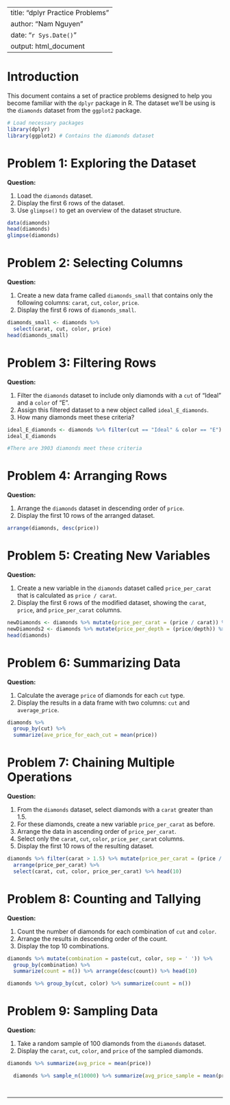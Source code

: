 
---
title: "dplyr Practice Problems"
author: "Nam Nguyen"
date: "`r Sys.Date()`"
output: html_document
---

# Introduction

This document contains a set of practice problems designed to help you become familiar with the `dplyr` package in R. The dataset we'll be using is the `diamonds` dataset from the `ggplot2` package.

```{r, include=FALSE}
# Load necessary packages
library(dplyr)
library(ggplot2) # Contains the diamonds dataset
```

# Problem 1: Exploring the Dataset

**Question:**

1. Load the `diamonds` dataset.
2. Display the first 6 rows of the dataset.
3. Use `glimpse()` to get an overview of the dataset structure.



```{r}
data(diamonds)
head(diamonds)
glimpse(diamonds)
```

# Problem 2: Selecting Columns

**Question:**

1. Create a new data frame called `diamonds_small` that contains only the following columns: `carat`, `cut`, `color`, `price`.
2. Display the first 6 rows of `diamonds_small`.



```{r}
diamonds_small <- diamonds %>% 
  select(carat, cut, color, price)
head(diamonds_small)
```

# Problem 3: Filtering Rows

**Question:**

1. Filter the `diamonds` dataset to include only diamonds with a `cut` of "Ideal" and a `color` of "E".
2. Assign this filtered dataset to a new object called `ideal_E_diamonds`.
3. How many diamonds meet these criteria?



```{r}
ideal_E_diamonds <- diamonds %>% filter(cut == "Ideal" & color == "E")
ideal_E_diamonds

#There are 3903 diamonds meet these criteria
```

# Problem 4: Arranging Rows

**Question:**

1. Arrange the `diamonds` dataset in descending order of `price`.
2. Display the first 10 rows of the arranged dataset.



```{r}
arrange(diamonds, desc(price))
```

# Problem 5: Creating New Variables

**Question:**

1. Create a new variable in the `diamonds` dataset called `price_per_carat` that is calculated as `price / carat`.
2. Display the first 6 rows of the modified dataset, showing the `carat`, `price`, and `price_per_carat` columns.



```{r}
newDiamonds <- diamonds %>% mutate(price_per_carat = (price / carat)) %>% select(price, carat, price_per_carat)
newDiamonds2 <- diamonds %>% mutate(price_per_depth = (price/depth)) %>% select(price, depth, price_per_depth)
head(diamonds)
```

# Problem 6: Summarizing Data

**Question:**

1. Calculate the average `price` of diamonds for each `cut` type.
2. Display the results in a data frame with two columns: `cut` and `average_price`.



```{r}
diamonds %>% 
  group_by(cut) %>% 
  summarize(ave_price_for_each_cut = mean(price))


```

# Problem 7: Chaining Multiple Operations

**Question:**

1. From the `diamonds` dataset, select diamonds with a `carat` greater than 1.5.
2. For these diamonds, create a new variable `price_per_carat` as before.
3. Arrange the data in ascending order of `price_per_carat`.
4. Select only the `carat`, `cut`, `color`, `price_per_carat` columns.
5. Display the first 10 rows of the resulting dataset.



```{r}
diamonds %>% filter(carat > 1.5) %>% mutate(price_per_carat = (price / carat)) %>% 
  arrange(price_per_carat) %>%
  select(carat, cut, color, price_per_carat) %>% head(10)
```

# Problem 8: Counting and Tallying

**Question:**

1. Count the number of diamonds for each combination of `cut` and `color`.
2. Arrange the results in descending order of the count.
3. Display the top 10 combinations.



```{r}
diamonds %>% mutate(combination = paste(cut, color, sep = ' ')) %>%
  group_by(combination) %>% 
  summarize(count = n()) %>% arrange(desc(count)) %>% head(10)

diamonds %>% group_by(cut, color) %>% summarize(count = n()) 


```

# Problem 9: Sampling Data

**Question:**

1. Take a random sample of 100 diamonds from the `diamonds` dataset.
2. Display the `carat`, `cut`, `color`, and `price` of the sampled diamonds.



```{r}
diamonds %>% summarize(avg_price = mean(price))

  diamonds %>% sample_n(10000) %>% summarize(avg_price_sample = mean(price))




```



---
